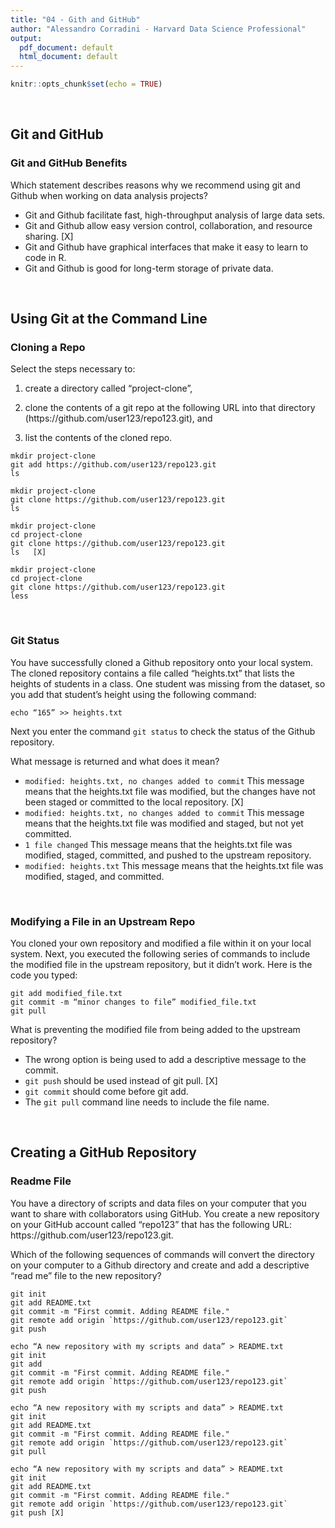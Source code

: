 ```yaml
---
title: "04 - Gith and GitHub"
author: "Alessandro Corradini - Harvard Data Science Professional"
output:
  pdf_document: default
  html_document: default
---
```


```r
knitr::opts_chunk$set(echo = TRUE)
```

<br/>

## **Git and GitHub**
### **Git and GitHub Benefits**

Which statement describes reasons why we recommend using git and Github when working on data analysis projects?

- Git and Github facilitate fast, high-throughput analysis of large data sets.
- Git and Github allow easy version control, collaboration, and resource sharing. [X]
- Git and Github have graphical interfaces that make it easy to learn to code in R.
- Git and Github is good for long-term storage of private data.

<br/>

## **Using Git at the Command Line**
### **Cloning a Repo**

Select the steps necessary to:

1. create a directory called “project-clone”,

2. clone the contents of a git repo at the following URL into that directory (https://github.com/user123/repo123.git), and

3. list the contents of the cloned repo.

```
mkdir project-clone
git add https://github.com/user123/repo123.git
ls
```

``` 
mkdir project-clone
git clone https://github.com/user123/repo123.git
ls
```

``` 
mkdir project-clone
cd project-clone
git clone https://github.com/user123/repo123.git
ls   [X]
```


```
mkdir project-clone
cd project-clone
git clone https://github.com/user123/repo123.git
less
```

<br/>

### **Git Status**

You have successfully cloned a Github repository onto your local system. The cloned repository contains a file called “heights.txt” that lists the heights of students in a class. One student was missing from the dataset, so you add that student’s height using the following command:

```echo “165” >> heights.txt```

Next you enter the command ```git status``` to check the status of the Github repository.

What message is returned and what does it mean?

- ```modified: heights.txt, no changes added to commit``` This message means that the heights.txt file was modified, but the changes have not been staged or committed to the local repository. [X]
- ```modified: heights.txt, no changes added to commit``` This message means that the heights.txt file was modified and staged, but not yet committed.
- ```1 file changed``` This message means that the heights.txt file was modified, staged, committed, and pushed to the upstream repository.
- ```modified: heights.txt``` This message means that the heights.txt file was modified, staged, and committed.

<br/>

### **Modifying a File in an Upstream Repo**

You cloned your own repository and modified a file within it on your local system. Next, you executed the following series of commands to include the modified file in the upstream repository, but it didn’t work. Here is the code you typed:

```
git add modified_file.txt
git commit -m “minor changes to file” modified_file.txt
git pull
```

What is preventing the modified file from being added to the upstream repository?

- The wrong option is being used to add a descriptive message to the commit.
- ```git push``` should be used instead of git pull. [X]
- ```git commit``` should come before git add.
- The ```git pull``` command line needs to include the file name.

<br/>

## **Creating a GitHub Repository**
### **Readme File**

You have a directory of scripts and data files on your computer that you want to share with collaborators using GitHub. You create a new repository on your GitHub account called “repo123” that has the following URL: https://github.com/user123/repo123.git.

Which of the following sequences of commands will convert the directory on your computer to a Github directory and create and add a descriptive “read me” file to the new repository?

```
git init
git add README.txt
git commit -m "First commit. Adding README file."
git remote add origin `https://github.com/user123/repo123.git`
git push
```

```
echo “A new repository with my scripts and data” > README.txt
git init
git add
git commit -m "First commit. Adding README file."
git remote add origin `https://github.com/user123/repo123.git`
git push
```
```
echo “A new repository with my scripts and data” > README.txt
git init
git add README.txt
git commit -m "First commit. Adding README file."
git remote add origin `https://github.com/user123/repo123.git`
git pull
```
```
echo “A new repository with my scripts and data” > README.txt
git init
git add README.txt
git commit -m "First commit. Adding README file."
git remote add origin `https://github.com/user123/repo123.git`
git push [X]
```